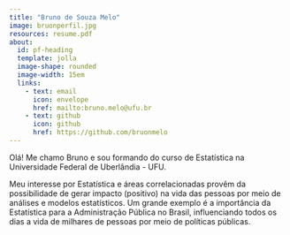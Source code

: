 ---
title: "Bruno de Souza Melo"
image: bruonperfil.jpg
resources: resume.pdf
about:
  id: pf-heading
  template: jolla
  image-shape: rounded
  image-width: 15em
  links: 
    - text: email
      icon: envelope
      href: mailto:bruno.melo@ufu.br
    - text: github
      icon: github
      href: https://github.com/bruonmelo
---

::: {#pf-heading}
Olá! Me chamo Bruno e sou formando do curso de Estatística na Universidade Federal de Uberlândia - UFU.

Meu interesse por Estatística e áreas correlacionadas provêm da possibilidade de gerar impacto (positivo) na vida das pessoas por meio de análises e modelos estatísticos. Um grande exemplo é a importância da Estatística para a Administração Pública no Brasil, influenciando todos os dias a vida de milhares de pessoas por meio de políticas públicas.

:::

